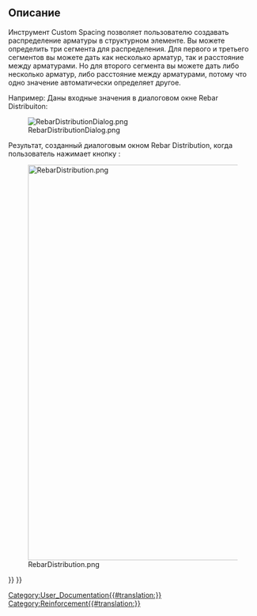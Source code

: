 <languages/>

<span id="Description"></span>
==Описание==

Инструмент Custom Spacing позволяет пользователю создавать распределение арматуры в структурном элементе. Вы можете определить три сегмента для распределения. Для первого и третьего сегментов вы можете дать как несколько арматур, так и расстояние между арматурами. Но для второго сегмента вы можете дать либо несколько арматур, либо расстояние между арматурами, потому что одно значение автоматически определяет другое. 

<div class="mw-translate-fuzzy">
Например: Даны входные значения в диалоговом окне Rebar Distribuiton:
</div> 

[[Image:RebarDistributionDialog.png]]

<div class="mw-translate-fuzzy">
Результат, созданный диалоговым окном Rebar Distribution, когда пользователь нажимает кнопку {{KEY|OK}}:
</div> 

[[Image:RebarDistribution.png|800px]]


[[Category:User_Documentation{{#translation:}}]]
[[Category:Reinforcement{{#translation:}}]]
{{BIM_Tools_navi{{#translation:}}}}
{{Userdocnavi{{#translation:}}}}